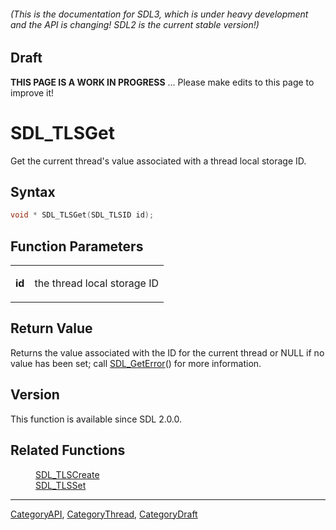 ====== (This is the documentation for SDL3, which is under heavy development and the API is changing! SDL2 is the current stable version!) ======

== Draft ==

'''THIS PAGE IS A WORK IN PROGRESS''' ... Please make edits to this page to improve it!



<!-- #*^*^*^*^*See https://wiki.libsdl.org/SGFunctions for details on editing this page*^*^*^*^* -->
= SDL_TLSGet =

Get the current thread's value associated with a thread local storage ID.

== Syntax ==

<syntaxhighlight lang='c'>
void * SDL_TLSGet(SDL_TLSID id);
</syntaxhighlight>

== Function Parameters ==

{|
|'''id'''
|the thread local storage ID
|}

== Return Value ==

Returns the value associated with the ID for the current thread or NULL if
no value has been set; call [[SDL_GetError]]() for more information.

== Version ==

This function is available since SDL 2.0.0.

== Related Functions ==

:[[SDL_TLSCreate]]
:[[SDL_TLSSet]]

----
[[CategoryAPI]], [[CategoryThread]], [[CategoryDraft]]
<!-- #See the Style Guide for instructions on editing the footer. -->



